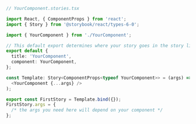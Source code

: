 ```ts
// YourComponent.stories.tsx

import React, { ComponentProps } from 'react';
import { Story } from '@storybook/react/types-6-0';

import { YourComponent } from './YourComponent';

// This default export determines where your story goes in the story list
export default {
  title: 'YourComponent',
  component: YourComponent,
};

const Template: Story<ComponentProps<typeof YourComponent>> = (args) => (
  <YourComponent {...args} />
);

export const FirstStory = Template.bind({});
FirstStory.args = {
  /* the args you need here will depend on your component */
};
```
